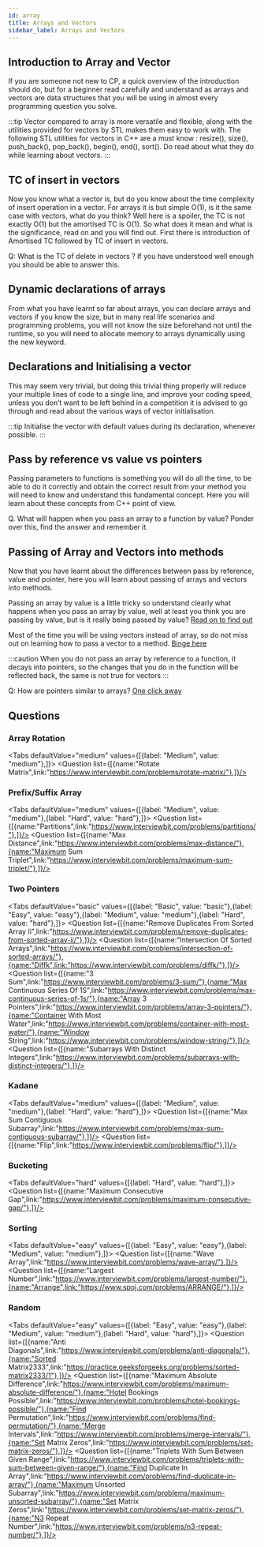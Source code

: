 ```yaml
---
id: array
title: Arrays and Vectors
sidebar_label: Arrays and Vectors
---
```


## Introduction to Array and Vector
If you are someone not new to CP, a quick overview of the introduction should do, but for a beginner read carefully and understand as arrays and vectors are data structures that you will be using in almost every programming question you solve.

<TabItem value="resource">
	<Question resource = "true" list={[{name:"C Plus Plus Vector",link:"https://www.bitdegree.org/learn/c-plus-plus-vector/"},{name:"Vector In Cpp Stl",link:"https://www.geeksforgeeks.org/vector-in-cpp-stl/"},{name:"C Plus Plus Array",link:"https://www.bitdegree.org/learn/c-plus-plus-array/"},{name:"Arrays",link:"https://www.programiz.com/cpp-programming/arrays/"},]}/>
</TabItem>

:::tip
Vector compared to array is more versatile and flexible, along with the utilities provided for vectors by STL makes them easy to work with. The following STL utilities for vectors in C++ are a must know : resize(), size(), push_back(), pop_back(), begin(), end(), sort(). Do read about what they do while learning about vectors.
:::


## TC of insert in vectors
Now you know what a vector is, but do you know about the time complexity of insert operation in a vector. For arrays it is but simple O(1), is it the same case with vectors, what do you think? Well here is a spoiler, the TC is not exactly O(1) but the amortised TC is O(1). So what does it mean and what is the significance, read on and you will find out. First there is introduction of Amortised TC followed by TC of insert in vectors.

<TabItem value="resource">
	<Question resource = "true" list={[{name:"Analysis Algorithm Set 5 Amortized Analysis Introduction",link:"https://www.geeksforgeeks.org/analysis-algorithm-set-5-amortized-analysis-introduction/"},{name:"Vectors",link:"https://people.engr.tamu.edu/andreas-klappenecker/csce411-s14/csce411-amortized2.pdf"},]}/>
</TabItem>

Q: What is the TC of delete in vectors ?
If you have understood well enough you should be able to answer this.


## Dynamic declarations of arrays 
From what you have learnt so far about arrays, you can declare arrays and vectors if you know the size, but in many real life scenarios and programming problems, you will not know the size beforehand not until the runtime, so you will need to allocate memory to arrays dynamically using the new keyword.

<TabItem value="resource">
	<Question resource = "true" list={[{name:"Dynamic Memory Allocation",link:"https://www.techiedelight.com/dynamic-memory-allocation-in-c-for-2d-3d-array/"},]}/>
</TabItem>


## Declarations and Initialising a vector 
This may seem very trivial, but doing this trivial thing properly will reduce your multiple lines of code to a single line, and improve your coding speed, unless you don’t want to be left behind in a competition it is advised to go through and read about the various ways of vector initialisation.

<TabItem value="resource">
	<Question resource = "true" list={[{name:"Initialize A Vector In Cpp Different Ways",link:"https://www.geeksforgeeks.org/initialize-a-vector-in-cpp-different-ways/"},{name:"C How To Initialize Two Dimensional Vector Initializing 2D Vectors Matrix",link:"https://thispointer.com/c-how-to-initialize-two-dimensional-vector-initializing-2d-vectors-matrix/"},]}/>
</TabItem>

:::tip
Initialise the vector with default values during its declaration, whenever possible.
:::


## Pass by reference vs value vs pointers
Passing parameters to functions is something you will do all the time, to be able to do it correctly and obtain the correct result from your method you will need to know and understand this fundamental concept. Here you will learn about these concepts from C++ point of view.

<TabItem value="resource">
	<Question resource = "true" list={[{name:"Pass By Value Vs Pass By Reference",link:"https://www.educative.io/edpresso/pass-by-value-vs-pass-by-reference/"},{name:"Pass by Value",link:"https://www.ibm.com/support/knowledgecenter/SSLTBW_2.4.0/com.ibm.zos.v2r4.cbclx01/pass_by_value.htm"},{name:"Pass by Pointer",link:"https://www.ibm.com/support/knowledgecenter/SSLTBW_2.4.0/com.ibm.zos.v2r4.cbclx01/pass_by_pointer.htm"},{name:"IBM Knowledge Center",link:"https://www.ibm.com/support/knowledgecenter/SSLTBW_2.4.0/com.ibm.zos.v2r4.cbclx01/cplr233.htm"},]}/>
</TabItem>

Q. What will happen when you pass an array to a function by value?
Ponder over this, find the answer and remember it.

## Passing of Array and Vectors into methods
Now that you have learnt about the differences between pass by reference, value and pointer, here you will learn about passing of arrays and vectors into methods.

<TabItem value="resource">
	<Question resource = "true" list={[{name:"How Arrays Are Passed To Functions In Cpp",link:"https://www.geeksforgeeks.org/how-arrays-are-passed-to-functions-in-cc/"},{name:"Pass 2D Array Function Parameter Cpp",link:"https://www.techiedelight.com/pass-2d-array-function-parameter-cpp/"},]}/>
</TabItem>

Passing an array by value is a little tricky so understand clearly what happens when you pass an array by value, well at least you think you are passing by value, but is it really being passed by value? [Read on to find out](https://www.techiedelight.com/pass-array-by-value-to-function/)

Most of the time you will be using vectors instead of array, so do not miss out on learning how to pass a vector to a method. [Binge here](https://www.geeksforgeeks.org/passing-vector-function-cpp/)

:::caution
When you do not pass an array by reference to a function, it decays into pointers, so the changes that you do in the function will be reflected back, the same is not true for vectors
:::

Q: How are pointers similar to arrays?
[One click away](https://www.quora.com/In-C++-functions-why-are-arrays-passed-by-reference-by-default)


## Questions

### Array Rotation
<Tabs
	defaultValue="medium"
	values={[{label: "Medium", value: "medium"},]}>
	<TabItem value="medium">
		<Question  list={[{name:"Rotate Matrix",link:"https://www.interviewbit.com/problems/rotate-matrix/"},]}/>
	</TabItem>
	
</Tabs>


### Prefix/Suffix Array
<Tabs
	defaultValue="medium"
	values={[{label: "Medium", value: "medium"},{label: "Hard", value: "hard"},]}>
	<TabItem value="medium">
		<Question  list={[{name:"Partitions",link:"https://www.interviewbit.com/problems/partitions/"},]}/>
	</TabItem>
	<TabItem value="hard">
		<Question  list={[{name:"Max Distance",link:"https://www.interviewbit.com/problems/max-distance/"},{name:"Maximum Sum Triplet",link:"https://www.interviewbit.com/problems/maximum-sum-triplet/"},]}/>
	</TabItem>
	
</Tabs>


### Two Pointers
<Tabs
	defaultValue="basic"
	values={[{label: "Basic", value: "basic"},{label: "Easy", value: "easy"},{label: "Medium", value: "medium"},{label: "Hard", value: "hard"},]}>
	<TabItem value="basic">
		<Question  list={[{name:"Remove Duplicates From Sorted Array Ii",link:"https://www.interviewbit.com/problems/remove-duplicates-from-sorted-array-ii/"},]}/>
	</TabItem>
	<TabItem value="easy">
		<Question  list={[{name:"Intersection Of Sorted Arrays",link:"https://www.interviewbit.com/problems/intersection-of-sorted-arrays/"},{name:"Diffk",link:"https://www.interviewbit.com/problems/diffk/"},]}/>
	</TabItem>
	<TabItem value="medium">
		<Question  list={[{name:"3 Sum",link:"https://www.interviewbit.com/problems/3-sum/"},{name:"Max Continuous Series Of 1S",link:"https://www.interviewbit.com/problems/max-continuous-series-of-1s/"},{name:"Array 3 Pointers",link:"https://www.interviewbit.com/problems/array-3-pointers/"},{name:"Container With Most Water",link:"https://www.interviewbit.com/problems/container-with-most-water/"},{name:"Window String",link:"https://www.interviewbit.com/problems/window-string/"},]}/>
	</TabItem>
	<TabItem value="hard">
		<Question  list={[{name:"Subarrays With Distinct Integers",link:"https://www.interviewbit.com/problems/subarrays-with-distinct-integers/"},]}/>
	</TabItem>
	
</Tabs>


### Kadane
<Tabs
	defaultValue="medium"
	values={[{label: "Medium", value: "medium"},{label: "Hard", value: "hard"},]}>
	<TabItem value="medium">
		<Question  list={[{name:"Max Sum Contiguous Subarray",link:"https://www.interviewbit.com/problems/max-sum-contiguous-subarray/"},]}/>
	</TabItem>
	<TabItem value="hard">
		<Question  list={[{name:"Flip",link:"https://www.interviewbit.com/problems/flip/"},]}/>
	</TabItem>
	
</Tabs>


### Bucketing
<Tabs
	defaultValue="hard"
	values={[{label: "Hard", value: "hard"},]}>
	<TabItem value="hard">
		<Question  list={[{name:"Maximum Consecutive Gap",link:"https://www.interviewbit.com/problems/maximum-consecutive-gap/"},]}/>
	</TabItem>
	
</Tabs>


### Sorting
<Tabs
	defaultValue="easy"
	values={[{label: "Easy", value: "easy"},{label: "Medium", value: "medium"},]}>
	<TabItem value="easy">
		<Question  list={[{name:"Wave Array",link:"https://www.interviewbit.com/problems/wave-array/"},]}/>
	</TabItem>
	<TabItem value="medium">
		<Question  list={[{name:"Largest Number",link:"https://www.interviewbit.com/problems/largest-number/"},{name:"Arrange",link:"https://www.spoj.com/problems/ARRANGE/"},]}/>
	</TabItem>
	
</Tabs>


### Random
<Tabs
	defaultValue="easy"
	values={[{label: "Easy", value: "easy"},{label: "Medium", value: "medium"},{label: "Hard", value: "hard"},]}>
	<TabItem value="easy">
		<Question  list={[{name:"Anti Diagonals",link:"https://www.interviewbit.com/problems/anti-diagonals/"},{name:"Sorted Matrix2333",link:"https://practice.geeksforgeeks.org/problems/sorted-matrix2333/1"},]}/>
	</TabItem>
	<TabItem value="medium">
		<Question  list={[{name:"Maximum Absolute Difference",link:"https://www.interviewbit.com/problems/maximum-absolute-difference/"},{name:"Hotel Bookings Possible",link:"https://www.interviewbit.com/problems/hotel-bookings-possible/"},{name:"Find Permutation",link:"https://www.interviewbit.com/problems/find-permutation/"},{name:"Merge Intervals",link:"https://www.interviewbit.com/problems/merge-intervals/"},{name:"Set Matrix Zeros",link:"https://www.interviewbit.com/problems/set-matrix-zeros/"},]}/>
	</TabItem>
	<TabItem value="hard">
		<Question  list={[{name:"Triplets With Sum Between Given Range",link:"https://www.interviewbit.com/problems/triplets-with-sum-between-given-range/"},{name:"Find Duplicate In Array",link:"https://www.interviewbit.com/problems/find-duplicate-in-array/"},{name:"Maximum Unsorted Subarray",link:"https://www.interviewbit.com/problems/maximum-unsorted-subarray/"},{name:"Set Matrix Zeros",link:"https://www.interviewbit.com/problems/set-matrix-zeros/"},{name:"N3 Repeat Number",link:"https://www.interviewbit.com/problems/n3-repeat-number/"},]}/>
	</TabItem>
	
</Tabs>
